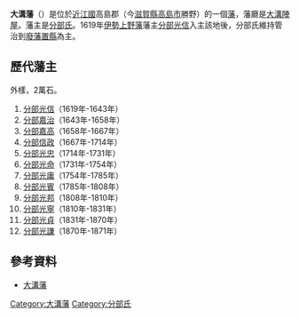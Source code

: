 '''大溝藩'''（{{jpn|j=大溝藩|hg=おおみぞはん|rm=Ōmizo han|f=y}}）是位於[[近江國|近江國]]高島郡（今[[滋賀縣|滋賀縣]][[高島市|高島市]]勝野）的一個[[藩_(日本)|藩]]，藩廳是[[大溝陣屋|大溝陣屋]]。藩主是[[分部氏|分部氏]]。1619年[[伊勢上野藩|伊勢上野藩]]藩主[[分部光信|分部光信]]入主該地後，分部氏維持管治到[[廢藩置縣|廢藩置縣]]為主。

==歷代藩主==
外樣，2萬石。

#[[分部光信|分部光信]]（1619年-1643年）
#[[分部嘉治|分部嘉治]]（1643年-1658年）
#[[分部嘉高|分部嘉高]]（1658年-1667年）
#[[分部信政|分部信政]]（1667年-1714年）
#[[分部光忠|分部光忠]]（1714年-1731年）
#[[分部光命|分部光命]]（1731年-1754年）
#[[分部光庸|分部光庸]]（1754年-1785年）
#[[分部光賓|分部光賓]]（1785年-1808年）
#[[分部光邦|分部光邦]]（1808年-1810年）
#[[分部光寧|分部光寧]]（1810年-1831年）
#[[分部光貞|分部光貞]]（1831年-1870年）
#[[分部光謙|分部光謙]]（1870年-1871年）

==參考資料==
*[https://web.archive.org/web/20120310181025/http://www.asahi-net.or.jp/~me4k-skri/han/kinki/oomizo.html 大溝藩]

{{DEFAULTSORT:Oomizo-han}}
{{江戶時代的藩}}
[[Category:大溝藩|Category:大溝藩]]
[[Category:分部氏|Category:分部氏]]